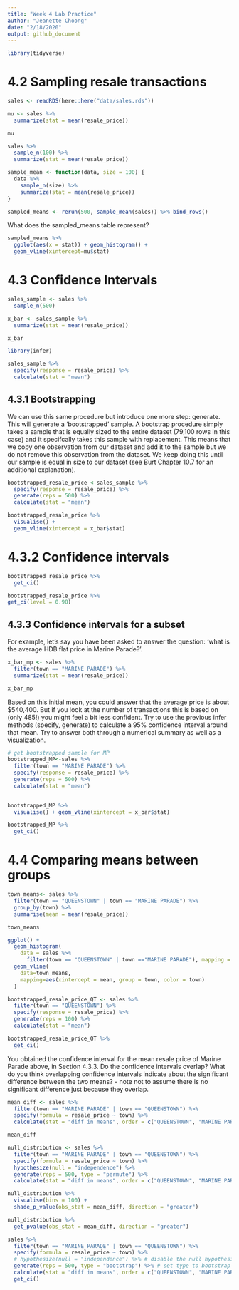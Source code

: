 ```yaml
---
title: "Week 4 Lab Practice"
author: "Jeanette Choong"
date: "2/18/2020"
output: github_document
---
```


```r
library(tidyverse)
```

# 4.2 Sampling resale transactions
```r
sales <- readRDS(here::here("data/sales.rds"))

mu <- sales %>% 
  summarize(stat = mean(resale_price))

mu
```

```r
sales %>% 
  sample_n(100) %>% 
  summarize(stat = mean(resale_price))
```

```r
sample_mean <- function(data, size = 100) {
  data %>% 
    sample_n(size) %>% 
    summarize(stat = mean(resale_price))
}

sampled_means <- rerun(500, sample_mean(sales)) %>% bind_rows()
```

What does the sampled_means table represent?

```r
sampled_means %>% 
  ggplot(aes(x = stat)) + geom_histogram() +
  geom_vline(xintercept=mu$stat)
```
# 4.3 Confidence Intervals
```r
sales_sample <- sales %>%
  sample_n(500)
```

```r
x_bar <- sales_sample %>% 
  summarize(stat = mean(resale_price))

x_bar
```

```r
library(infer)
```

```r
sales_sample %>% 
  specify(response = resale_price) %>% 
  calculate(stat = "mean")
```

## 4.3.1 Bootstrapping
We can use this same procedure but introduce one more step: generate. This will generate a ‘bootstrapped’ sample. A bootstrap procedure simply takes a sample that is equally sized to the entire dataset (79,100 rows in this case) and it specifcally takes this sample with replacement. This means that we copy one observation from our dataset and add it to the sample but we do not remove this observation from the dataset. We keep doing this until our sample is equal in size to our dataset (see Burt Chapter 10.7 for an additional explanation).

```r
bootstrapped_resale_price <-sales_sample %>% 
  specify(response = resale_price) %>% 
  generate(reps = 500) %>% 
  calculate(stat = "mean")
```


```r
bootstrapped_resale_price %>% 
  visualise() + 
  geom_vline(xintercept = x_bar$stat)
```



# 4.3.2 Confidence intervals
```r
bootstrapped_resale_price %>% 
  get_ci()
```

```r
bootstrapped_resale_price %>% 
get_ci(level = 0.98)
```

## 4.3.3 Confidence intervals for a subset
For example, let’s say you have been asked to answer the question: ‘what is the average HDB flat price in Marine Parade?’.

```r
x_bar_mp <- sales %>% 
  filter(town == "MARINE PARADE") %>% 
  summarize(stat = mean(resale_price))

x_bar_mp
```

Based on this initial mean, you could answer that the average price is about $540,400. But if you look at the number of transactions this is based on (only 485!) you might feel a bit less confident. Try to use the previous infer methods (specify, generate) to calculate a 95% confidence interval around that mean. Try to answer both through a numerical summary as well as a visualization.

```r
# get bootstrapped sample for MP
bootstrapped_MP<-sales %>% 
  filter(town == "MARINE PARADE") %>% 
  specify(response = resale_price) %>% 
  generate(reps = 500) %>%
  calculate(stat = "mean")
  
```
```r
bootstrapped_MP %>% 
  visualise() + geom_vline(xintercept = x_bar$stat)
```
```r
bootstrapped_MP %>% 
  get_ci()
```


# 4.4 Comparing means between groups
```r
town_means<- sales %>% 
  filter(town == "QUEENSTOWN" | town == "MARINE PARADE") %>% 
  group_by(town) %>% 
  summarise(mean = mean(resale_price))

town_means
```

```r
ggplot() + 
  geom_histogram(
    data = sales %>% 
      filter(town == "QUEENSTOWN" | town =="MARINE PARADE"), mapping = aes(x = resale_price, y =..density.., group=town, fill = town),  position = position_dodge())+
  geom_vline(
    data=town_means, 
    mapping=aes(xintercept = mean, group = town, color = town)
  )
```

```r
bootstrapped_resale_price_QT <- sales %>% 
  filter(town == "QUEENSTOWN") %>% 
  specify(response = resale_price) %>% 
  generate(reps = 100) %>% 
  calculate(stat = "mean")

bootstrapped_resale_price_QT %>% 
  get_ci()
```


You obtained the confidence interval for the mean resale price of Marine Parade above, in Section 4.3.3. Do the confidence intervals overlap? What do you think overlapping confidence intervals indicate about the significant difference between the two means?
 - note not to assume there is no significant difference just because they overlap. 
 
```r
mean_diff <- sales %>% 
  filter(town == "MARINE PARADE" | town == "QUEENSTOWN") %>% 
  specify(formula = resale_price ~ town) %>% 
  calculate(stat = "diff in means", order = c("QUEENSTOWN", "MARINE PARADE"))

mean_diff
```
 
```r
null_distribution <- sales %>% 
  filter(town == "MARINE PARADE" | town == "QUEENSTOWN") %>% 
  specify(formula = resale_price ~ town) %>% 
  hypothesize(null = "independence") %>% 
  generate(reps = 500, type = "permute") %>% 
  calculate(stat = "diff in means", order = c("QUEENSTOWN", "MARINE PARADE"))
```


```r
null_distribution %>% 
  visualise(bins = 100) +
  shade_p_value(obs_stat = mean_diff, direction = "greater")
```

```r
null_distribution %>% 
  get_pvalue(obs_stat = mean_diff, direction = "greater")
```

```r
sales %>% 
  filter(town == "MARINE PARADE" | town == "QUEENSTOWN") %>% 
  specify(formula = resale_price ~ town) %>% 
  # hypothesize(null = "independence") %>% # disable the null hypothesis
  generate(reps = 500, type = "bootstrap") %>% # set type to bootstrap
  calculate(stat = "diff in means", order = c("QUEENSTOWN", "MARINE PARADE")) %>% 
  get_ci()
```






